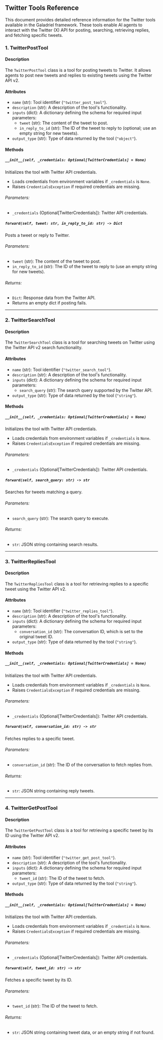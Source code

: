 ## Twitter Tools Reference

This document provides detailed reference information for the Twitter tools available in the Galadriel framework. These tools enable AI agents to interact with the Twitter (X) API for posting, searching, retrieving replies, and fetching specific tweets.

### 1. TwitterPostTool

#### Description
The `TwitterPostTool` class is a tool for posting tweets to Twitter. It allows agents to post new tweets and replies to existing tweets using the Twitter API v2.

#### Attributes
- `name` (str): Tool identifier (`"twitter_post_tool"`).
- `description` (str): A description of the tool's functionality.
- `inputs` (dict): A dictionary defining the schema for required input parameters:
  - `tweet` (str): The content of the tweet to post.
  - `in_reply_to_id` (str): The ID of the tweet to reply to (optional; use an empty string for new tweets).
- `output_type` (str): Type of data returned by the tool (`"object"`).

#### Methods

##### `__init__(self, _credentials: Optional[TwitterCredentials] = None)`
Initializes the tool with Twitter API credentials.
- Loads credentials from environment variables if `_credentials` is `None`.
- Raises `CredentialsException` if required credentials are missing.

###### Parameters:
- `_credentials` (Optional[TwitterCredentials]): Twitter API credentials.

##### `forward(self, tweet: str, in_reply_to_id: str) -> Dict`
Posts a tweet or reply to Twitter.

###### Parameters:
- `tweet` (str): The content of the tweet to post.
- `in_reply_to_id` (str): The ID of the tweet to reply to (use an empty string for new tweets).

###### Returns:
- `Dict`: Response data from the Twitter API.
- Returns an empty dict if posting fails.

---

### 2. TwitterSearchTool

#### Description
The `TwitterSearchTool` class is a tool for searching tweets on Twitter using the Twitter API v2 search functionality.

#### Attributes
- `name` (str): Tool identifier (`"twitter_search_tool"`).
- `description` (str): A description of the tool's functionality.
- `inputs` (dict): A dictionary defining the schema for required input parameters:
  - `search_query` (str): The search query supported by the Twitter API.
- `output_type` (str): Type of data returned by the tool (`"string"`).

#### Methods

##### `__init__(self, _credentials: Optional[TwitterCredentials] = None)`
Initializes the tool with Twitter API credentials.
- Loads credentials from environment variables if `_credentials` is `None`.
- Raises `CredentialsException` if required credentials are missing.

###### Parameters:
- `_credentials` (Optional[TwitterCredentials]): Twitter API credentials.

##### `forward(self, search_query: str) -> str`
Searches for tweets matching a query.

###### Parameters:
- `search_query` (str): The search query to execute.

###### Returns:
- `str`: JSON string containing search results.

---

### 3. TwitterRepliesTool

#### Description
The `TwitterRepliesTool` class is a tool for retrieving replies to a specific tweet using the Twitter API v2.

#### Attributes
- `name` (str): Tool identifier (`"twitter_replies_tool"`).
- `description` (str): A description of the tool's functionality.
- `inputs` (dict): A dictionary defining the schema for required input parameters:
  - `conversation_id` (str): The conversation ID, which is set to the original tweet ID.
- `output_type` (str): Type of data returned by the tool (`"string"`).

#### Methods

##### `__init__(self, _credentials: Optional[TwitterCredentials] = None)`
Initializes the tool with Twitter API credentials.
- Loads credentials from environment variables if `_credentials` is `None`.
- Raises `CredentialsException` if required credentials are missing.

###### Parameters:
- `_credentials` (Optional[TwitterCredentials]): Twitter API credentials.

##### `forward(self, conversation_id: str) -> str`
Fetches replies to a specific tweet.

###### Parameters:
- `conversation_id` (str): The ID of the conversation to fetch replies from.

###### Returns:
- `str`: JSON string containing reply tweets.

---

### 4. TwitterGetPostTool

#### Description
The `TwitterGetPostTool` class is a tool for retrieving a specific tweet by its ID using the Twitter API v2.

#### Attributes
- `name` (str): Tool identifier (`"twitter_get_post_tool"`).
- `description` (str): A description of the tool's functionality.
- `inputs` (dict): A dictionary defining the schema for required input parameters:
  - `tweet_id` (str): The ID of the tweet to fetch.
- `output_type` (str): Type of data returned by the tool (`"string"`).

#### Methods

##### `__init__(self, _credentials: Optional[TwitterCredentials] = None)`
Initializes the tool with Twitter API credentials.
- Loads credentials from environment variables if `_credentials` is `None`.
- Raises `CredentialsException` if required credentials are missing.

###### Parameters:
- `_credentials` (Optional[TwitterCredentials]): Twitter API credentials.

##### `forward(self, tweet_id: str) -> str`
Fetches a specific tweet by its ID.

###### Parameters:
- `tweet_id` (str): The ID of the tweet to fetch.

###### Returns:
- `str`: JSON string containing tweet data, or an empty string if not found.
